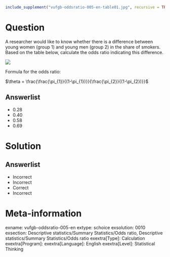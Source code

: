 ```r
include_supplement("vufgb-oddsratio-005-en-table01.jpg", recursive = TRUE)
```

Question
========
  
A researcher would like to know whether there is a difference between young women (group 1) and young men (group 2) in the share of smokers. Based on the table below, calculate the odds ratio indicating this difference.

![](vufgb-oddsratio-005-en-table01.jpg)

Formula for the odds ratio:

$\theta = \frac{\frac{\pi_{1}}{(1-\pi_{1})}}{\frac{\pi_{2}}{(1-\pi_{2})}}$
  
Answerlist
----------
* 0.28 
* 0.40 
* 0.58
* 0.69

Solution
========

Answerlist
----------
* Incorrect
* Incorrect
* Correct
* Incorrect

Meta-information
================
exname: vufgb-oddsratio-005-en
extype: schoice
exsolution: 0010
exsection: Descriptive statistics/Summary Statistics/Odds ratio, Descriptive statistics/Summary Statistics/Odds ratio
exextra[Type]: Calculation
exextra[Program]: 
exextra[Language]: English
exextra[Level]: Statistical Thinking
